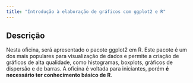 ```yaml
---
title: "Introdução à elaboração de gráficos com ggplot2 e R"
---
```


## Descrição

Nesta oficina, será apresentado o pacote ggplot2 em R. Este pacote é um dos mais populares para visualização de dados e permite a criação de gráficos de alta qualidade, como histogramas, boxplots, gráficos de dispersão e de barras. A oficina é voltada para iniciantes, porém **é necessário ter conhecimento básico de R**.